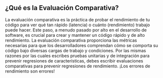 ## ¿Qué es la Evaluación Comparativa?

La evaluación comparativa es la práctica de probar el rendimiento de tu código
para ver qué tan rápido (latencia) o cuánto (rendimiento) trabajo puede hacer.
Este paso, a menudo pasado por alto en el desarrollo de software, es crucial
para crear y mantener un código rápido y de alto rendimiento.
La evaluación comparativa proporciona las métricas necesarias para que los desarrolladores comprendan
cómo se comporta su código bajo diversas cargas de trabajo y condiciones.
Por las mismas razones por las cuales escribes pruebas unitarias y de integración para prevenir regresiones de características,
debes escribir evaluaciones comparativas para prevenir regresiones de rendimiento.
¡Los errores de rendimiento son errores!
